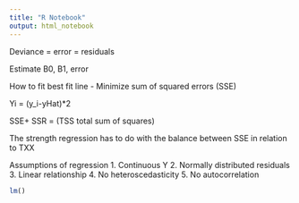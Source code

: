 ```yaml
---
title: "R Notebook"
output: html_notebook
---
```


Deviance = error = residuals

Estimate B0, B1, error

How to fit best fit line
- Minimize sum of squared errors (SSE)    


Yi = (y_i-yHat)*2

SSE+ SSR  = (TSS total sum of squares)

The strength regression has to do with the balance between SSE in relation to TXX 

Assumptions of regression
1. Continuous Y
2. Normally distributed residuals
3. Linear relationship
4. No heteroscedasticity
5. No autocorrelation




```r
lm()
```

